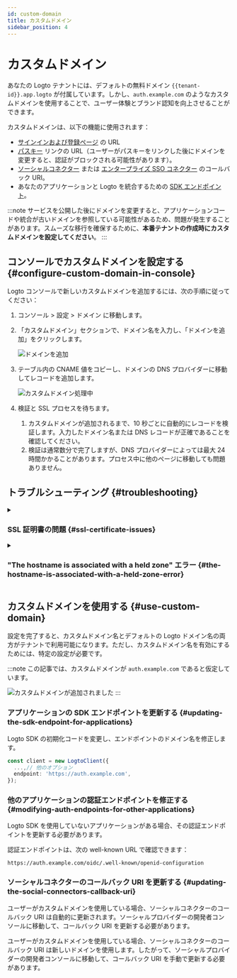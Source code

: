 ```yaml
---
id: custom-domain
title: カスタムドメイン
sidebar_position: 4
---
```


# カスタムドメイン

あなたの Logto テナントには、デフォルトの無料ドメイン `{{tenant-id}}.app.logto` が付属しています。しかし、`auth.example.com` のようなカスタムドメインを使用することで、ユーザー体験とブランド認知を向上させることができます。

カスタムドメインは、以下の機能に使用されます：

- [サインインおよび登録ページ](/end-user-flows/sign-up-and-sign-in) の URL
- [パスキー](/end-user-flows/mfa/webauthn) リンクの URL（ユーザーがパスキーをリンクした後にドメインを変更すると、認証がブロックされる可能性があります）。
- [ソーシャルコネクター](/connectors/social-connectors) または [エンタープライズ SSO コネクター](/connectors/enterprise-connectors) のコールバック URI。
- あなたのアプリケーションと Logto を統合するための [SDK エンドポイント](/integrate-logto/application-data-structure#openid-provider-configuration-endpoint)。

:::note
サービスを公開した後にドメインを変更すると、アプリケーションコードや統合が古いドメインを参照している可能性があるため、問題が発生することがあります。スムーズな移行を確保するために、**本番テナントの作成時にカスタムドメインを設定してください**。
:::

## コンソールでカスタムドメインを設定する \{#configure-custom-domain-in-console}

Logto コンソールで新しいカスタムドメインを追加するには、次の手順に従ってください：

1. <CloudLink to="/tenant-settings/domains">コンソール > 設定 > ドメイン</CloudLink> に移動します。
2. 「カスタムドメイン」セクションで、ドメイン名を入力し、「ドメインを追加」をクリックします。

   ![ドメインを追加](./assets/custom-domain-section.jpeg)

3. テーブル内の CNAME 値をコピーし、ドメインの DNS プロバイダーに移動してレコードを追加します。

   ![カスタムドメイン処理中](./assets/custom-domain-processing.jpeg)

4. 検証と SSL プロセスを待ちます。
   1. カスタムドメインが追加されるまで、10 秒ごとに自動的にレコードを検証します。入力したドメイン名または DNS レコードが正確であることを確認してください。
   2. 検証は通常数分で完了しますが、DNS プロバイダーによっては最大 24 時間かかることがあります。プロセス中に他のページに移動しても問題ありません。

## トラブルシューティング \{#troubleshooting}

<details>
<summary>

### SSL 証明書の問題 \{#ssl-certificate-issues}

</summary>

カスタムドメインを設定する際に SSL 証明書の問題が発生した場合、それは DNS 設定の CAA レコードに関連している可能性があります。CAA レコードは、どの証明書機関 (CA) があなたのドメインの証明書を発行する権限を持っているかを指定します。

CAA レコードに関連する SSL 証明書の問題をトラブルシューティングして解決するには、[Cloudflare のドキュメント](https://developers.cloudflare.com/ssl/edge-certificates/caa-records/)を参照してください。

</details>

<details>
<summary>

### "The hostname is associated with a held zone" エラー \{#the-hostname-is-associated-with-a-held-zone-error}

</summary>

カスタムドメインを追加する際に "The hostname is associated with a held zone, please contact the owner to have the hold removed" というエラーメッセージが表示された場合、それはドメインがすでに Cloudflare ゾーンにあり、「ゾーンホールド」ステータスに設定されていることを意味します。この問題について詳しくは、[Cloudflare のドキュメント](https://developers.cloudflare.com/fundamentals/setup/account/account-security/zone-holds/)を参照してください。

この問題を解決するには、ゾーンホールドを解除する必要があります。Cloudflare でのゾーンホールドの解除方法については、上記のリンクを参照してください。

</details>

## カスタムドメインを使用する \{#use-custom-domain}

設定を完了すると、カスタムドメイン名とデフォルトの Logto ドメイン名の両方がテナントで利用可能になります。ただし、カスタムドメイン名を有効にするためには、特定の設定が必要です。

:::note
この記事では、カスタムドメインが `auth.example.com` であると仮定しています。

![カスタムドメインが追加されました](./assets/custom-domain-added.jpeg)
:::

### アプリケーションの SDK エンドポイントを更新する \{#updating-the-sdk-endpoint-for-applications}

Logto SDK の初期化コードを変更し、エンドポイントのドメイン名を修正します。

```typescript
const client = new LogtoClient({
  ...,// 他のオプション
  endpoint: 'https://auth.example.com',
});
```

### 他のアプリケーションの認証エンドポイントを修正する \{#modifying-auth-endpoints-for-other-applications}

Logto SDK を使用していないアプリケーションがある場合、その認証エンドポイントを更新する必要があります。

認証エンドポイントは、次の well-known URL で確認できます：

```
https://auth.example.com/oidc/.well-known/openid-configuration
```

### ソーシャルコネクターのコールバック URI を更新する \{#updating-the-social-connectors-callback-uri}

ユーザーがカスタムドメインを使用している場合、ソーシャルコネクターのコールバック URI は自動的に更新されます。ソーシャルプロバイダーの開発者コンソールに移動して、コールバック URI を更新する必要があります。

ユーザーがカスタムドメインを使用している場合、ソーシャルコネクターのコールバック URI は新しいドメインを使用します。したがって、ソーシャルプロバイダーの開発者コンソールに移動して、コールバック URI を手動で更新する必要があります。
